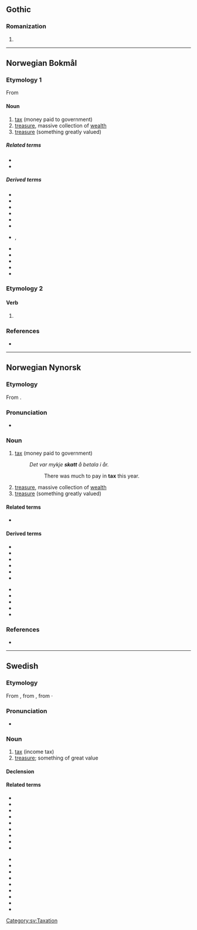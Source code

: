==Gothic==

===Romanization===
{{got-rom}}

# {{got-romanization of|𐍃𐌺𐌰𐍄𐍄}}

----

==Norwegian Bokmål==

===Etymology 1===
From {{etyl|non|nb}} {{m|non|skattr}}

====Noun====
{{nb-noun-m1}}

# [[tax]] (money paid to government)
# [[treasure]], massive collection of [[wealth]]
# [[treasure]] (something greatly valued)

=====Related terms=====
* {{l|nb|beskatte}}
* {{l|nb|skatte}}

=====Derived terms=====
{{top2}}
* {{l|nb|eiendomsskatt}}
* {{l|nb|formueskatt}}
* {{l|nb|inntektsskatt}}
* {{l|nb|skattbar}}
* {{l|nb|skattebetaler}}
* {{l|nb|skattejakt}}
{{mid2}}
* {{l|nb|skattelette}}, {{l|nb|skattelettelse}}
* {{l|nb|skattkammer}}
* {{l|nb|skattekart}}
* {{l|nb|skattekiste}}
* {{l|nb|skatteparadis}}
* {{l|nb|skattesats}}
{{bottom}}

===Etymology 2===

====Verb====
{{head|nb|verb form}}

# {{imperative of|skatte|lang=nb}}

===References===
* {{R:The Bokmål Dictionary}}

----

==Norwegian Nynorsk==

===Etymology===
From {{etyl|non|nn}} {{m|non|skattr}}.

===Pronunciation===
* {{IPA|/skat/|lang=nn}} {{nn-pronu-note}}

===Noun===
{{nn-noun-m1}}

# [[tax]] (money paid to government)
#: ''Det var mykje '''skatt''' å betala i år.''
#:: There was much to pay in '''tax''' this year.
# [[treasure]], massive collection of [[wealth]]
# [[treasure]] (something greatly valued)

====Related terms====
* {{nn-inf|skatt|/}}

====Derived terms====
{{top2}}
* {{l|nn|eigedomsskatt}}
* {{l|nn|formueskatt}}
* {{l|nn|inntektsskatt}}
* {{l|nn|skattbar}}
* {{l|nn|skattejakt}}
* {{l|nn|skattelette}}
{{mid2}}
* {{l|nn|skattkammer}}
* {{l|nn|skattekart}}
* {{l|nn|skattekiste}}
* {{l|nn|skatteparadis}}
* {{l|nn|skattesats}}
{{bottom}}

===References===
* {{R:The Nynorsk Dictionary}}

----

==Swedish==

===Etymology===
From {{etyl|non|sv}} {{m|non|skattr}}, from {{etyl|gem-pro|sv}} {{m|gem-pro|*skattaz}}, from {{etyl|ine-pro|sv}} {{m|ine-pro|*skat-}}·

===Pronunciation===
* {{audio|Sv-skatt.ogg|Audio|lang=sv}}

===Noun===
{{sv-noun|c}}

# [[tax]] (income tax)
# [[treasure]]; something of great value

====Declension====
{{sv-infl-noun-c-er}}

====Related terms====
{{rel-top}}
* {{l|sv|arvsskatt}}
* {{l|sv|fastighetsskatt}}
* {{l|sv|förmögenhetsskatt}}
* {{l|sv|inkomstskatt}}
* {{l|sv|källskatt}}
* {{l|sv|kvarskatt}}
* {{l|sv|lyxskatt}}
* {{l|sv|preliminärskatt}}
* {{l|sv|restskatt}}
{{rel-mid}}
* {{l|sv|skatta}}
* {{l|sv|skatteåterbäring}}
* {{l|sv|skattesats}}
* {{l|sv|skatteverk}}
* {{l|sv|skattjakt}}
* {{l|sv|skattkammare}}
* {{l|sv|skattkarta}}
* {{l|sv|skattkista}}
* {{l|sv|värnskatt}}
{{rel-bottom}}

[[Category:sv:Taxation]]